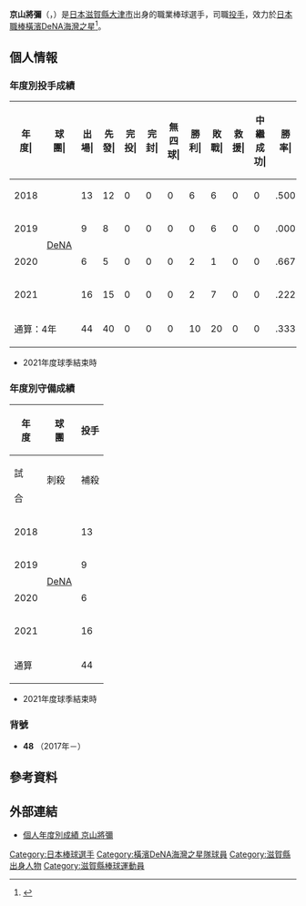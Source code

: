{{Infobox NPB player|
|name=京山將彌|
|image=170616 Masaya Kyoyama.jpg |
|width=300|
|position=投手|
|team=横滨DeNA海湾之星|
|number=48|
|bats=右|
|throws=右|
|birthdate={{birth_date_and_age|1998|7|4|mf=y}}|
|birthplace={{JPN}}[[滋賀縣|滋賀縣]][[大津市|大津市]]|
|debutdate=4月1日
|debutyear=2018年
|debutteam=横滨DeNA海湾之星
|statyear=2021年球季
|stat1label=勝投－敗投
|stat1value=10－20
|stat2label=中繼－救援
|stat2value=0－0
|stat3label=三振－四壞
|stat3value=163－112
|stat4label=防禦率
|stat4value=5.27
|teams=<nowiki></nowiki> 
* [[近江高等學校|近江高等學校]]
* [[橫濱DeNA海灣之星|橫濱DeNA海灣之星]](2017年－)
}}

'''京山將彌'''（{{jpn|j=京山 将弥|hg=きょうやま まさや|rm=Kyoyama Masaya}}，{{bd|1998年|7月4日||catIdx=Kyoyama, Masaya}}）是[[日本|日本]][[滋賀縣|滋賀縣]][[大津市|大津市]]出身的職業棒球選手，司職[[投手|投手]]，效力於[[日本職棒|日本職棒]][[橫濱DeNA海灣之星|橫濱DeNA海灣之星]]<ref>{{cite web|url=https://www.sponichi.co.jp/baseball/news/2018/04/02/kiji/20180401s00001173496000c.html|title=１９歳ＤｅＮＡ京山　連敗止めた初登板初勝利　実はラーメン職人志望だった|publisher=Sponichi|date=2018-04-02|access-date=2020-11-05|archive-date=2022-05-02|archive-url=https://web.archive.org/web/20220502065922/https://www.sponichi.co.jp/baseball/news/2018/04/02/kiji/20180401s00001173496000c.html}}</ref>。

== 個人情報 ==
=== 年度別投手成績 ===
{| class="wikitable" style="text-align:right; font-size:small"
|-bgcolor="#efefef"
!年<br>度|!!球<br>團|!!出<br>場|!!先<br>發|!!完<br>投|!!完<br>封|!!無<br>四<br>球|!!勝<br>利|!!敗<br>戰|!!救<br>援|!!中<br>繼<br>成<br>功|!!勝<br>率|!!打<br>者|!!投<br>球<br>局<br>數|!!被<br>安<br>打|!!被<br>全<br>壘<br>打|!!保<br>送|!!敬<br>遠|!!觸<br>身<br>球|!!三<br>振<br>數|!!暴<br>投|!!犯<br>規|!!失分|!!自<br>責<br>分|!!防<br>禦<br>率|!!WHIP
|-
|style="text-align:center;"|2018
|rowspan="4" style="text-align: center; white-space: nowrap;"|[[橫濱DeNA海灣之星|DeNA]]
|13||12||0||0||0||6||6||0||0||.500||267||59.0||67||10||33||0||1||42||1||0||38||37||5.64||1.69
|-
|style="text-align:center;"|2019
|9||8||0||0||0||0||6||0||0||.000||173||35.2||45||3||27||0||0||29||2||'''1'''||26||23||5.80||2.02
|-
|style="text-align:center;"|2020
|6||5||0||0||0||2||1||0||0||.667||127||29.0||29||4||11||1||1||25||0||0||15||15||4.66||1.38
|-
|style="text-align:center;"|2021
|16||15||0||0||0||2||7||0||0||.222||353||76.0||91||9||41||2||2||67||3||0||47||42||4.97||1.74
|-
!colspan="2"|通算：4年
|44||40||0||0||0||10||20||0||0||.333||920||199.2||232||26||112||3||4||163||3||1||126||117||5.27||1.72
|}
* 2021年度球季結束時

=== 年度別守備成績 ===
{| class="wikitable" style="text-align: right; font-size: small; border-collapse:collapse; padding: 1px;"
!rowspan="2"|年<br />度!!rowspan="2"|球<br />團!!colspan="6"|投手
|-style="line-height:1.25em;"
!試<br /><br />合!!刺殺<br /><br />!!補殺<br /><br />!!失策<br /><br />!!併殺<br /><br />!!守備率<br /><br />
|-
|style="text-align:center;"|2018
|rowspan="4" style="text-align: center; white-space:nowrap;"|[[橫濱DeNA海灣之星|DeNA]]
|13||1||11||0||0||1.000
|-
|style="text-align:center;"|2019
|9||2||8||0||0||1.000
|-
|style="text-align:center;"|2020
|6||2||3||0||0||1.000
|-
|style="text-align:center;"|2021
|16||5||16||0||0||1.000
|-
!colspan="2"|通算
|44||10||38||0||0||1.000
|}
* 2021年度球季結束時
=== 背號 ===
* '''48''' （2017年－）

== 參考資料 ==
{{reflist}}

== 外部連結 ==
* [https://npb.jp/bis/players/11715134.html 個人年度別成績 京山將彌] {{Wayback|url=https://npb.jp/bis/players/11715134.html |date=20201031202324 }} {{ja icon}} 

{{橫濱DeNA灣星球團球員名單}}
{{DEFAULTSORT:Kyoyama, Masaya}}
[[Category:日本棒球選手|Category:日本棒球選手]]
[[Category:橫濱DeNA海灣之星隊球員|Category:橫濱DeNA海灣之星隊球員]]
[[Category:滋賀縣出身人物|Category:滋賀縣出身人物]]
[[Category:滋賀縣棒球運動員|Category:滋賀縣棒球運動員]]